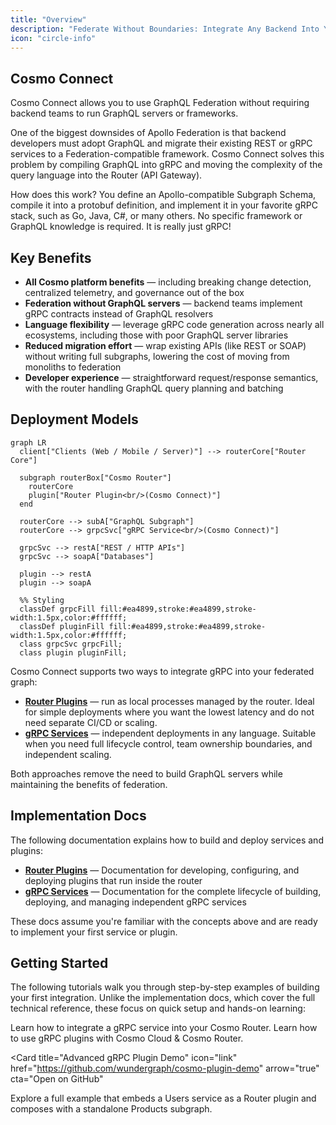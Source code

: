 ```yaml
---
title: "Overview"
description: "Federate Without Boundaries: Integrate Any Backend Into Your Supergraph"
icon: "circle-info"
---
```


## Cosmo Connect

Cosmo Connect allows you to use GraphQL Federation without requiring backend teams to run GraphQL servers or frameworks.

One of the biggest downsides of Apollo Federation is that backend developers must adopt GraphQL and migrate their existing REST or gRPC services to a Federation-compatible framework. Cosmo Connect solves this problem by compiling GraphQL into gRPC and moving the complexity of the query language into the Router (API Gateway).

How does this work? You define an Apollo-compatible Subgraph Schema, compile it into a protobuf definition, and implement it in your favorite gRPC stack, such as Go, Java, C#, or many others. No specific framework or GraphQL knowledge is required. It is really just gRPC!

## Key Benefits

* **All Cosmo platform benefits** — including breaking change detection, centralized telemetry, and governance out of the box
* **Federation without GraphQL servers** — backend teams implement gRPC contracts instead of GraphQL resolvers
* **Language flexibility** — leverage gRPC code generation across nearly all ecosystems, including those with poor GraphQL server libraries
* **Reduced migration effort** — wrap existing APIs (like REST or SOAP) without writing full subgraphs, lowering the cost of moving from monoliths to federation
* **Developer experience** — straightforward request/response semantics, with the router handling GraphQL query planning and batching

## Deployment Models

```mermaid
graph LR
  client["Clients (Web / Mobile / Server)"] --> routerCore["Router Core"]

  subgraph routerBox["Cosmo Router"]
    routerCore
    plugin["Router Plugin<br/>(Cosmo Connect)"]
  end

  routerCore --> subA["GraphQL Subgraph"]
  routerCore --> grpcSvc["gRPC Service<br/>(Cosmo Connect)"]

  grpcSvc --> restA["REST / HTTP APIs"]
  grpcSvc --> soapA["Databases"]

  plugin --> restA
  plugin --> soapA

  %% Styling
  classDef grpcFill fill:#ea4899,stroke:#ea4899,stroke-width:1.5px,color:#ffffff;
  classDef pluginFill fill:#ea4899,stroke:#ea4899,stroke-width:1.5px,color:#ffffff;
  class grpcSvc grpcFill;
  class plugin pluginFill;
```

Cosmo Connect supports two ways to integrate gRPC into your federated graph:

- **[Router Plugins](/connect/plugins)** — run as local processes managed by the router. Ideal for simple deployments where you want the lowest latency and do not need separate CI/CD or scaling.  
- **[gRPC Services](/connect/grpc-services)** — independent deployments in any language. Suitable when you need full lifecycle control, team ownership boundaries, and independent scaling.

Both approaches remove the need to build GraphQL servers while maintaining the benefits of federation.

## Implementation Docs

The following documentation explains how to build and deploy services and plugins:

- **[Router Plugins](/router/gRPC/plugins)** — Documentation for developing, configuring, and deploying plugins that run inside the router  
- **[gRPC Services](/router/gRPC/grpc-services)** — Documentation for the complete lifecycle of building, deploying, and managing independent gRPC services  

These docs assume you're familiar with the concepts above and are ready to implement your first service or plugin.

## Getting Started

The following tutorials walk you through step-by-step examples of building your first integration. 
Unlike the implementation docs, which cover the full technical reference, these focus on quick setup and hands-on learning:

<CardGroup>
  <Card title="Deploy Your First gRPC Service" icon="code" href="/tutorial/grpc-service-quickstart" horizontal>
    Learn how to integrate a gRPC service into your Cosmo Router.
  </Card>
  <Card title="Deploy Your First Router Plugin" icon="plug" href="/tutorial/using-grpc-plugins" horizontal>
    Learn how to use gRPC plugins with Cosmo Cloud & Cosmo Router.
  </Card>
</CardGroup>

<Card
  title="Advanced gRPC Plugin Demo"
  icon="link"
  href="https://github.com/wundergraph/cosmo-plugin-demo"
  arrow="true"
  cta="Open on GitHub"
>
  Explore a full example that embeds a Users service as a Router plugin and composes with a standalone Products subgraph.
</Card>
